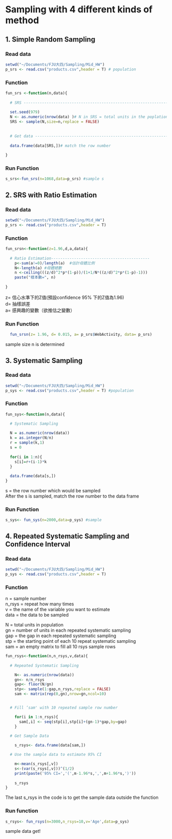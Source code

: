 
# Sampling with 4 different kinds of method 
  
## 1. Simple Random Sampling

### Read data 
```r
setwd("~/Documents/FJU大四/Sampling/Mid_HW")
p_srs <- read.csv("products.csv",header = T) # population 


```

### Function
```r
fun_srs <-function(n,data){
  
  # SRS ---------------------------------------------------------------------
  
  set.seed(979)
  N <- as.numeric(nrow(data) )# N in SRS = total units in the poplation
  SRS <- sample(N,size=n,replace = FALSE) 
  
  
  # Get data ----------------------------------------------------------------
  
  data.frame(data[SRS,])# match the row number 
  
}

```


### Run Function
```r
s_srs<-fun_srs(n=1068,data=p_srs) #sample s

```
   
  
## 2. SRS with Ratio Estimation 
### Read data
```r
setwd("~/Documents/FJU大四/Sampling/Mid_HW")
p_srs <- read.csv("products.csv",header = T)

```

### Function
```r
fun_srsn<-function(z=1.96,d,a,data){
    
  # Ratio Estimation-------------------------------------------
    p<-sum(a!=0)/length(a)  #估計母體比例
    N<-length(a) #母體總數
    n <-ceiling(((z/d)^2*p*(1-p))/(1+1/N*((z/d)^2*p*(1-p)-1)))
    paste("樣本數=", n)
    
}
```
  z= 信心水準下的Z值(預設confidence 95% 下的Z值為1.96)  
  d= 抽樣誤差  
  a= 感興趣的變數（欲推估之變數）

### Run Function

```r
  fun_srsn(z= 1.96, d= 0.015, a= p_srs$WebActivity, data= p_srs) 

```
  sample size n is determined   
  

## 3. Systematic Sampling  
### Read data
```r
setwd("~/Documents/FJU大四/Sampling/Mid_HW")
p_sys <- read.csv("products.csv",header = T) #population 


```


### Function 
```r
fun_sys<-function(n,data){

  # Systematic Sampling 
  
  N = as.numeric(nrow(data))
  k = as.integer(N/n)  
  r = sample(k,1)    
  s = 0 
  
  for(i in 1:n){
    s[i]=r+(i-1)*k
  }
  
  data.frame(data[s,]) 
}

```
s = the row number which would be sampled  
After the s is sampled, match the row number to the data frame  

### Run Function 
```r
s_sys<- fun_sys(n=2000,data=p_sys) #sample  
```



## 4. Repeated Systematic Sampling and Confidence Interval 
### Read data
```r
setwd("~/Documents/FJU大四/Sampling/Mid_HW")
p_sys <- read.csv("products.csv",header = T)

```

### Function
n = sample number  
n_rsys = repeat how many times  
v = the name of the variable you want to estimate  
data = the data to be sampled

N = total units in population  
gn = number of units in each repeated systematic sampling  
gap = the gap in each repeated systematic sampling  
stp = the starting point of each 10 repeat systematic sampling  
sam = an empty matrix to fill all 10 rsys sample rows   

```r
fun_rsys<-function(n,n_rsys,v,data){
  
  # Repeated Systematic Sampling 

    N<- as.numeric(nrow(data)) 
    gn<- n/n_rsys 
    gap<- floor(N/gn) 
    stp<- sample(1:gap,n_rsys,replace = FALSE) 
    sam <- matrix(rep(0,gn),nrow=gn,ncol=10) 


  # Fill ‘sam' with 10 repeated sample row number

    for(i in 1:n_rsys){
      sam[,i] <- seq(stp[i],stp[i]+(gn-1)*gap,by=gap)
    }

  # Get Sample Data
    
    s_rsys<- data.frame(data[sam,])

  # Use the sample data to estimate 95% CI

    m<-mean(s_rsys[,v])
    s<-(var(s_rsys[,v]))^(1/2)
    print(paste('95% CI=','(',m-1.96*s,',',m+1.96*s,')'))
    
    s_rsys 
}

```
The last s_rsys in the code is to get the sample data outside the function

### Run function 
```r
s_rsys<- fun_rsys(n=3000,n_rsys=10,v='Age',data=p_sys)
```
sample data get!




